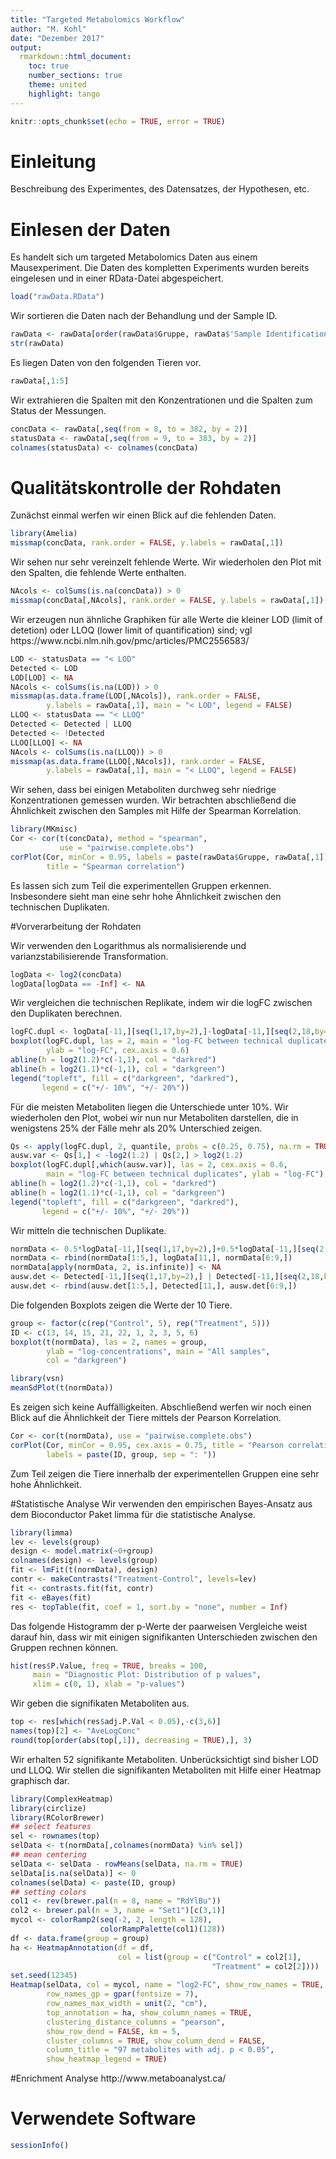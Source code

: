 ---
title: "Targeted Metabolomics Workflow"
author: "M. Kohl"
date: "Dezember 2017"
output:
  rmarkdown::html_document:
    toc: true
    number_sections: true
    theme: united
    highlight: tango
---
```{r setup, include=FALSE}
knitr::opts_chunk$set(echo = TRUE, error = TRUE)
```

# Einleitung

Beschreibung des Experimentes, des Datensatzes, der Hypothesen, etc.

# Einlesen der Daten

Es handelt sich um targeted Metabolomics Daten aus einem Mausexperiment.
Die Daten des kompletten Experiments wurden bereits eingelesen und in einer
RData-Datei abgespeichert. 
```{r}
load("rawData.RData")
```

Wir sortieren die Daten nach der Behandlung und der Sample ID.
```{r}
rawData <- rawData[order(rawData$Gruppe, rawData$'Sample Identification'),]
str(rawData)
```

Es liegen Daten von den folgenden Tieren vor.
```{r}
rawData[,1:5]
```

Wir extrahieren die Spalten mit den Konzentrationen und die Spalten zum Status
der Messungen.
```{r}
concData <- rawData[,seq(from = 8, to = 382, by = 2)]
statusData <- rawData[,seq(from = 9, to = 383, by = 2)]
colnames(statusData) <- colnames(concData)
```

# Qualitätskontrolle der Rohdaten

Zunächst einmal werfen wir einen Blick auf die fehlenden Daten.
```{r}
library(Amelia)
missmap(concData, rank.order = FALSE, y.labels = rawData[,1])
```

Wir sehen nur sehr vereinzelt fehlende Werte. Wir wiederholen den Plot mit den
Spalten, die fehlende Werte enthalten.
```{r}
NAcols <- colSums(is.na(concData)) > 0
missmap(concData[,NAcols], rank.order = FALSE, y.labels = rawData[,1])
```

Wir erzeugen nun ähnliche Graphiken für alle Werte die kleiner LOD (limit 
of detetion) oder LLOQ (lower limit of quantification) sind; vgl
https://www.ncbi.nlm.nih.gov/pmc/articles/PMC2556583/

```{r}
LOD <- statusData == "< LOD"
Detected <- LOD
LOD[LOD] <- NA
NAcols <- colSums(is.na(LOD)) > 0
missmap(as.data.frame(LOD[,NAcols]), rank.order = FALSE,
        y.labels = rawData[,1], main = "< LOD", legend = FALSE)
LLOQ <- statusData == "< LLOQ"
Detected <- Detected | LLOQ
Detected <- !Detected
LLOQ[LLOQ] <- NA
NAcols <- colSums(is.na(LLOQ)) > 0
missmap(as.data.frame(LLOQ[,NAcols]), rank.order = FALSE,
        y.labels = rawData[,1], main = "< LLOQ", legend = FALSE)
```

Wir sehen, dass bei einigen Metaboliten durchweg sehr niedrige Konzentrationen
gemessen wurden. Wir betrachten abschließend die Ähnlichkeit zwischen den
Samples mit Hilfe der Spearman Korrelation.

```{r}
library(MKmisc)
Cor <- cor(t(concData), method = "spearman",
           use = "pairwise.complete.obs")
corPlot(Cor, minCor = 0.95, labels = paste(rawData$Gruppe, rawData[,1]),
        title = "Spearman correlation")
```

Es lassen sich zum Teil die experimentellen Gruppen erkennen. Insbesondere sieht
man eine sehr hohe Ähnlichkeit zwischen den technischen Duplikaten.

#Vorverarbeitung der Rohdaten

Wir verwenden den Logarithmus als normalisierende und varianzstabilisierende
Transformation.
```{r}
logData <- log2(concData)
logData[logData == -Inf] <- NA
```

Wir vergleichen die technischen Replikate, indem wir die logFC zwischen den
Duplikaten berechnen.
```{r}
logFC.dupl <- logData[-11,][seq(1,17,by=2),]-logData[-11,][seq(2,18,by=2),]
boxplot(logFC.dupl, las = 2, main = "log-FC between technical duplicates",
        ylab = "log-FC", cex.axis = 0.6)
abline(h = log2(1.2)*c(-1,1), col = "darkred")
abline(h = log2(1.1)*c(-1,1), col = "darkgreen")
legend("topleft", fill = c("darkgreen", "darkred"),
       legend = c("+/- 10%", "+/- 20%"))
```

Für die meisten Metaboliten liegen die Unterschiede unter 10\%.
Wir wiederholen den Plot, wobei wir nun nur Metaboliten darstellen, die in 
wenigstens 25\% der Fälle mehr als 20\% Unterschied zeigen.
```{r}
Qs <- apply(logFC.dupl, 2, quantile, probs = c(0.25, 0.75), na.rm = TRUE)
ausw.var <- Qs[1,] < -log2(1.2) | Qs[2,] > log2(1.2)
boxplot(logFC.dupl[,which(ausw.var)], las = 2, cex.axis = 0.6,
        main = "log-FC between technical duplicates", ylab = "log-FC")
abline(h = log2(1.2)*c(-1,1), col = "darkred")
abline(h = log2(1.1)*c(-1,1), col = "darkgreen")
legend("topleft", fill = c("darkgreen", "darkred"),
       legend = c("+/- 10%", "+/- 20%"))
```

Wir mitteln die technischen Duplikate.
```{r}
normData <- 0.5*logData[-11,][seq(1,17,by=2),]+0.5*logData[-11,][seq(2,18,by=2),]
normData <- rbind(normData[1:5,], logData[11,], normData[6:9,])
normData[apply(normData, 2, is.infinite)] <- NA
ausw.det <- Detected[-11,][seq(1,17,by=2),] | Detected[-11,][seq(2,18,by=2),]
ausw.det <- rbind(ausw.det[1:5,], Detected[11,], ausw.det[6:9,])
```

Die folgenden Boxplots zeigen die Werte der 10 Tiere.
```{r}
group <- factor(c(rep("Control", 5), rep("Treatment", 5)))
ID <- c(13, 14, 15, 21, 22, 1, 2, 3, 5, 6)
boxplot(t(normData), las = 2, names = group,
        ylab = "log-concentrations", main = "All samples",
        col = "darkgreen")
```

```{r}
library(vsn)
meanSdPlot(t(normData))
```


Es zeigen sich keine Auffälligkeiten.
Abschließend werfen wir noch einen Blick auf die Ähnlichkeit der Tiere mittels
der Pearson Korrelation.
```{r}
Cor <- cor(t(normData), use = "pairwise.complete.obs")
corPlot(Cor, minCor = 0.95, cex.axis = 0.75, title = "Pearson correlation",
        labels = paste(ID, group, sep = ": "))
```

Zum Teil zeigen die Tiere innerhalb der experimentellen Gruppen eine sehr hohe
Ähnlichkeit.

#Statistische Analyse
Wir verwenden den empirischen Bayes-Ansatz aus dem Bioconductor Paket limma
für die statistische Analyse.
```{r}
library(limma)
lev <- levels(group)
design <- model.matrix(~0+group)
colnames(design) <- levels(group)
fit <- lmFit(t(normData), design)
contr <- makeContrasts("Treatment-Control", levels=lev)
fit <- contrasts.fit(fit, contr)
fit <- eBayes(fit)
res <- topTable(fit, coef = 1, sort.by = "none", number = Inf)
```

Das folgende Histogramm der p-Werte der paarweisen Vergleiche weist darauf hin, dass wir mit
einigen signifikanten Unterschieden zwischen den Gruppen rechnen können.
```{r}
hist(res$P.Value, freq = TRUE, breaks = 100,
     main = "Diagnostic Plot: Distribution of p values",
     xlim = c(0, 1), xlab = "p-values")
```

Wir geben die signifikaten Metaboliten aus.
```{r}
top <- res[which(res$adj.P.Val < 0.05),-c(3,6)]
names(top)[2] <- "AveLogConc"
round(top[order(abs(top[,1]), decreasing = TRUE),], 3)
```

Wir erhalten 52 signifikante Metaboliten. Unberücksichtigt sind bisher LOD und
LLOQ. Wir stellen die signifikanten Metaboliten mit Hilfe einer Heatmap 
graphisch dar.

```{r, fig.height=10, fig.width=8}
library(ComplexHeatmap)
library(circlize)
library(RColorBrewer)
## select features
sel <- rownames(top)
selData <- t(normData[,colnames(normData) %in% sel])
## mean centering
selData <- selData - rowMeans(selData, na.rm = TRUE)
selData[is.na(selData)] <- 0
colnames(selData) <- paste(ID, group)
## setting colors
col1 <- rev(brewer.pal(n = 8, name = "RdYlBu"))
col2 <- brewer.pal(n = 3, name = "Set1")[c(3,1)]
mycol <- colorRamp2(seq(-2, 2, length = 128),
                    colorRampPalette(col1)(128))
df <- data.frame(group = group)
ha <- HeatmapAnnotation(df = df,
                        col = list(group = c("Control" = col2[1],
                                             "Treatment" = col2[2])))
set.seed(12345)
Heatmap(selData, col = mycol, name = "log2-FC", show_row_names = TRUE,
        row_names_gp = gpar(fontsize = 7),
        row_names_max_width = unit(2, "cm"),
        top_annotation = ha, show_column_names = TRUE,
        clustering_distance_columns = "pearson",
        show_row_dend = FALSE, km = 5,
        cluster_columns = TRUE, show_column_dend = FALSE,
        column_title = "97 metabolites with adj. p < 0.05",
        show_heatmap_legend = TRUE)
```

#Enrichment Analyse
http://www.metaboanalyst.ca/

# Verwendete Software
```{r}
sessionInfo()
```
